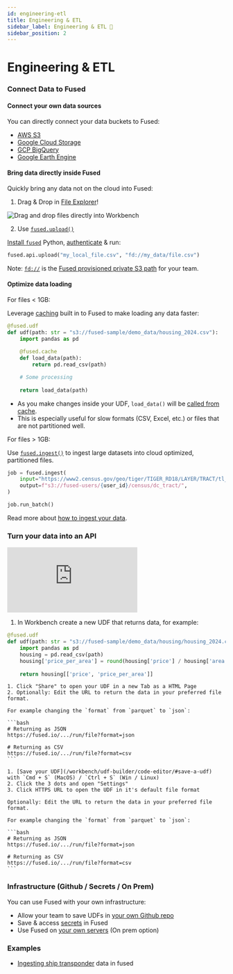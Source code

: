 ```yaml
---
id: engineering-etl
title: Engineering & ETL
sidebar_label: Engineering & ETL 👷
sidebar_position: 2
---
```


# Engineering & ETL


### Connect Data to Fused

#### Connect your own data sources

You can directly connect your data buckets to Fused:
- [AWS S3](/workbench/file-explorer/#amazon-s3)
- [Google Cloud Storage](/workbench/file-explorer/#google-cloud-storage-gcs)
- [GCP BigQuery](/tutorials/Geospatial%20with%20Fused/gee_bigquery/#bigquery)
- [Google Earth Engine](/tutorials/Geospatial%20with%20Fused/gee_bigquery/#google-earth-engine)

#### Bring data directly inside Fused

Quickly bring any data not on the cloud into Fused:

1. Drag & Drop in [File Explorer](/workbench/file-explorer/)!

![Drag and drop files directly into Workbench](/img/tutorials/drag_and_drop.gif)

2. Use [`fused.upload()`](/python-sdk/api-reference/api/#upload)

[Install `fused`](/python-sdk/#python-install) Python, [authenticate](/python-sdk/authentication/#authenticate) & run:

```python
fused.api.upload("my_local_file.csv", "fd://my_data/file.csv")
```

Note: [`fd://`](/core-concepts/content-management/file-system/#fd-s3-bucket) is the [Fused provisioned private S3 path](/core-concepts/content-management/file-system/#fd-s3-bucket) for your team.


#### Optimize data loading

For files < 1GB:

Leverage [caching](/core-concepts/cache/#caching-basics) built in to Fused to make loading any data faster:

```python
@fused.udf
def udf(path: str = "s3://fused-sample/demo_data/housing_2024.csv"):
    import pandas as pd
    
    @fused.cache
    def load_data(path):
        return pd.read_csv(path)

    # Some processing 
    
    return load_data(path)
```

- As you make changes inside your UDF, `load_data()` will be [called from cache](/core-concepts/cache/#caching-any-python-function-fusedcache).
- This is especially useful for slow formats (CSV, Excel, etc.) or files that are not partitioned well.

For files > 1GB:

Use [`fused.ingest()`](/python-sdk/top-level-functions/#fusedingest) to ingest large datasets into cloud optimized, partitioned files.

```python
job = fused.ingest(
    input="https://www2.census.gov/geo/tiger/TIGER_RD18/LAYER/TRACT/tl_rd22_11_tract.zip",
    output=f"s3://fused-users/{user_id}/census/dc_tract/",
)

job.run_batch()
```

Read more about [how to ingest your data](/tutorials/Geospatial%20with%20Fused/geospatial-data-ingestion/ingest-your-data). 


### Turn your data into an API

<iframe 
    style={{
        width: "100%",
        maxWidth: "800px", 
        aspectRatio: "16/9",
        height: "auto"
    }}
    src="https://www.youtube.com/embed/4R6b52KliTw" 
    title="YouTube video player" 
    frameBorder="0" 
    allow="accelerometer; autoplay; clipboard-write; encrypted-media; gyroscope; picture-in-picture; web-share" 
    referrerPolicy="strict-origin-when-cross-origin" 
    allowFullScreen>
</iframe>

1. In Workbench create a new UDF that returns data, for example:

```python
@fused.udf
def udf(path: str = "s3://fused-sample/demo_data/housing/housing_2024.csv"):
    import pandas as pd
    housing = pd.read_csv(path)
    housing['price_per_area'] = round(housing['price'] / housing['area'], 2)
    
    return housing[['price', 'price_per_area']]
```


<Tabs className="unique-tabs">
  <TabItem value="udf-editor" label="UDF Editor" default>

    1. Click "Share" to open your UDF in a new Tab as a HTML Page
    2. Optionally: Edit the URL to return the data in your preferred file format.
    
    For example changing the `format` from `parquet` to `json`:

    ```bash
    # Returning as JSON
    https://fused.io/.../run/file?format=json

    # Returning as CSV
    https://fused.io/.../run/file?format=csv
    ```


  </TabItem>
  <TabItem value="advanced-udf-editor" label="Advanced UDF Editor">

    1. [Save your UDF](/workbench/udf-builder/code-editor/#save-a-udf) with `Cmd + S` (MacOS) / `Ctrl + S` (Win / Linux)
    2. Click the 3 dots and open "Settings"
    3. Click HTTPS URL to open the UDF in it's default file format

    Optionally: Edit the URL to return the data in your preferred file format.
    
    For example changing the `format` from `parquet` to `json`:

    ```bash
    # Returning as JSON
    https://fused.io/.../run/file?format=json

    # Returning as CSV
    https://fused.io/.../run/file?format=csv
    ```

  </TabItem>
</Tabs>

### Infrastructure (Github / Secrets / On Prem)

You can use Fused with your own infrastructure:
- Allow your team to save UDFs in [your own Github repo](/core-concepts/content-management/git/)
- Save & access [secrets](/workbench/preferences/#secrets-management) in Fused
- Use Fused on [your own servers](/core-concepts/onprem/) (On prem option)

### Examples

- [Ingesting ship transponder](/tutorials/Geospatial%20with%20Fused/use-cases/dark-vessel-detection/#3-ingesting-ais-data) data in fused
